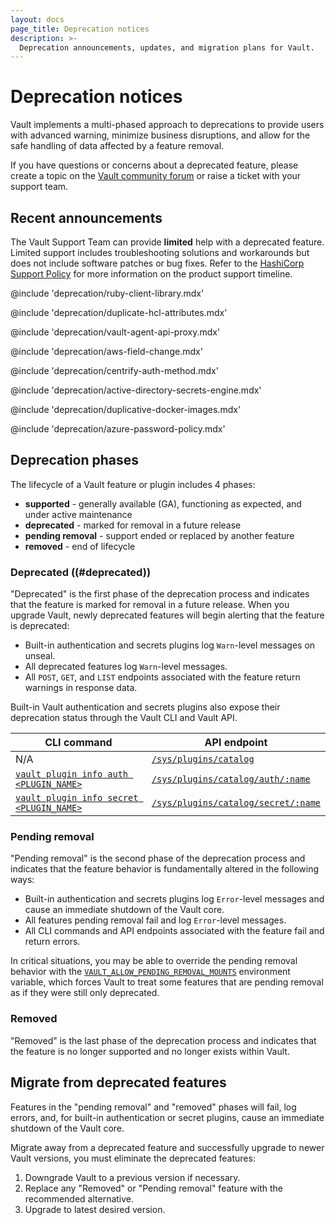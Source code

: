 ```yaml
---
layout: docs
page_title: Deprecation notices
description: >-
  Deprecation announcements, updates, and migration plans for Vault.
---
```


# Deprecation notices

Vault implements a multi-phased approach to deprecations to provide users with
advanced warning, minimize business disruptions, and allow for the safe handling
of data affected by a feature removal.

<Highlight title="Have questions?">

If you have questions or concerns about a deprecated feature, please create a
topic on the [Vault community forum](https://discuss.hashicorp.com/c/vault/30)
or raise a ticket with your support team.

</Highlight>

<a id="announcements" />

## Recent announcements

<Tabs>
<Tab heading="DEPRECATED">

<EnterpriseAlert product="vault">
  The Vault Support Team can provide <b>limited</b> help with a deprecated feature.
  Limited support includes troubleshooting solutions and workarounds but does not
  include software patches or bug fixes. Refer to
  the <a href="https://support.hashicorp.com/hc/en-us/articles/360021185113-Support-Period-and-End-of-Life-EOL-Policy">HashiCorp Support Policy</a> for
  more information on the product support timeline.
</EnterpriseAlert>

@include 'deprecation/ruby-client-library.mdx'

@include 'deprecation/duplicate-hcl-attributes.mdx'

</Tab>
<Tab heading="PENDING REMOVAL">

@include 'deprecation/vault-agent-api-proxy.mdx'

@include 'deprecation/aws-field-change.mdx'

@include 'deprecation/centrify-auth-method.mdx'

</Tab>
<Tab heading="REMOVED">

@include 'deprecation/active-directory-secrets-engine.mdx'

@include 'deprecation/duplicative-docker-images.mdx'

@include 'deprecation/azure-password-policy.mdx'

</Tab>
</Tabs>

<a id="phases" />

## Deprecation phases

The lifecycle of a Vault feature or plugin includes 4 phases:

- **supported** - generally available (GA), functioning as expected, and under
  active maintenance
- **deprecated** - marked for removal in a future release
- **pending removal** - support ended or replaced by another feature
- **removed** - end of lifecycle

### Deprecated ((#deprecated))

"Deprecated" is the first phase of the deprecation process and indicates that
the feature is marked for removal in a future release. When you upgrade Vault,
newly deprecated features will begin alerting that the feature is deprecated:

- Built-in authentication and secrets plugins log `Warn`-level messages on
  unseal.
- All deprecated features log `Warn`-level messages.
- All `POST`, `GET`, and `LIST` endpoints associated with the feature return
  warnings in response data.

Built-in Vault authentication and secrets plugins also expose their deprecation
status through the Vault CLI and Vault API.

CLI command                                                                  | API endpoint
---------------------------------------------------------------------------- | --------------
N/A                                                                          | [`/sys/plugins/catalog`](/vault/api-docs/system/plugins-catalog)
[`vault plugin info auth <PLUGIN_NAME>`](/vault/docs/commands/plugin/info)   | [`/sys/plugins/catalog/auth/:name`](/vault/api-docs/system/plugins-catalog#list-plugins-1)
[`vault plugin info secret <PLUGIN_NAME>`](/vault/docs/commands/plugin/info) | [`/sys/plugins/catalog/secret/:name`](/vault/api-docs/system/plugins-catalog#list-plugins-1)

### Pending removal

"Pending removal" is the second phase of the deprecation process and indicates
that the feature behavior is fundamentally altered in the following ways:

- Built-in authentication and secrets plugins log `Error`-level messages and
  cause an immediate shutdown of the Vault core.
- All features pending removal fail and log `Error`-level messages.
- All CLI commands and API endpoints associated with the feature fail and return
  errors.

<Warning title="Use with caution">

  In critical situations, you may be able to override the pending removal behavior with the
  [`VAULT_ALLOW_PENDING_REMOVAL_MOUNTS`](/vault/docs/commands/server#vault_allow_pending_removal_mounts)
  environment variable, which forces Vault to treat some features that are pending
  removal as if they were still only deprecated.

</Warning>

### Removed

"Removed" is the last phase of the deprecation process and indicates that the
feature is no longer supported and no longer exists within Vault.

## Migrate from deprecated features

Features in the "pending removal" and "removed" phases will fail, log errors,
and, for built-in authentication or secret plugins, cause an immediate shutdown
of the Vault core.

Migrate away from a deprecated feature and successfully upgrade to newer Vault
versions, you must eliminate the deprecated features:

1. Downgrade Vault to a previous version if necessary.
1. Replace any "Removed" or "Pending removal" feature with the recommended
   alternative.
1. Upgrade to latest desired version.
